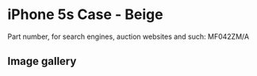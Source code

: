 
# iPhone 5s Case - Beige

Part number, for search engines, auction websites and such: MF042ZM/A

## Image gallery

<div style={{ width: "768px" }}>
  <GalleryComponent
    images={[
      {
        original: "/everysource/MF042.webp",
        thumbnail: "/everypreview/MF042.webp",
      },
      {
        original: "/everysource/MF042_AV1_SILVER.webp",
        thumbnail: "/everypreview/MF042_AV1_SILVER.webp",
      },
      {
        original: "/everysource/MF042_AV1_SPACE_GRAY.webp",
        thumbnail: "/everypreview/MF042_AV1_SPACE_GRAY.webp",
      },
      {
        original: "/everysource/MF042_AV2.webp",
        thumbnail: "/everypreview/MF042_AV2.webp",
      }
    ]}
  />
</div>